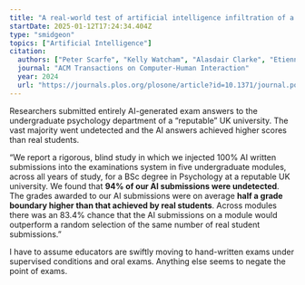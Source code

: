 ```yaml
---
title: "A real-world test of artificial intelligence infiltration of a university examinations system: A Turing Test case study"
startDate: 2025-01-12T17:24:34.404Z
type: "smidgeon"
topics: ["Artificial Intelligence"]
citation:
  authors: ["Peter Scarfe", "Kelly Watcham", "Alasdair Clarke", "Etienne Roesch"]
  journal: "ACM Transactions on Computer-Human Interaction"
  year: 2024
  url: "https://journals.plos.org/plosone/article?id=10.1371/journal.pone.0305354"
---
```



Researchers submitted entirely AI-generated exam answers to the undergraduate psychology department
of a “reputable” UK university. The vast majority went undetected and the AI answers achieved higher
scores than real students.

“We report a rigorous, blind study in which we injected 100% AI written submissions into the
examinations system in five undergraduate modules, across all years of study, for a BSc degree in
Psychology at a reputable UK university. We found that **94% of our AI submissions were
undetected**. The grades awarded to our AI submissions were on average **half a grade boundary
higher than that achieved by real students**. Across modules there was an 83.4% chance that the AI
submissions on a module would outperform a random selection of the same number of real student
submissions.”

I have to assume educators are swiftly moving to hand-written exams under supervised conditions and
oral exams. Anything else seems to negate the point of exams.
